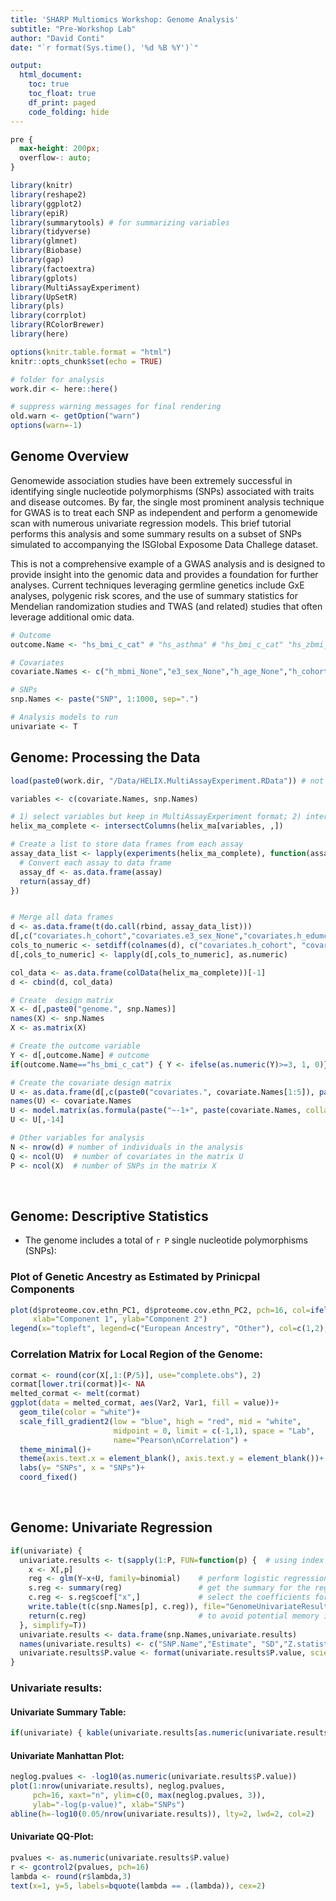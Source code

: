 ```yaml
---
title: 'SHARP Multiomics Workshop: Genome Analysis'
subtitle: "Pre-Workshop Lab"
author: "David Conti"
date: "`r format(Sys.time(), '%d %B %Y')`"

output:
  html_document:
    toc: true
    toc_float: true
    df_print: paged
    code_folding: hide
---
```


```css
pre {
  max-height: 200px;
  overflow-: auto;
}

```

```r
library(knitr)
library(reshape2)
library(ggplot2)
library(epiR)
library(summarytools) # for summarizing variables
library(tidyverse)
library(glmnet)
library(Biobase)
library(gap)
library(factoextra)
library(gplots)
library(MultiAssayExperiment)
library(UpSetR)
library(pls)
library(corrplot)
library(RColorBrewer)
library(here)

options(knitr.table.format = "html")
knitr::opts_chunk$set(echo = TRUE)

# folder for analysis
work.dir <- here::here()

# suppress warning messages for final rendering
old.warn <- getOption("warn")
options(warn=-1)

```

## Genome Overview
Genomewide association studies have been extremely successful in identifying single nucleotide polymorphisms (SNPs) associated with traits and disease outcomes. By far, the single most prominent analysis technique for GWAS is to treat each SNP as independent and perform a genomewide scan with numerous univariate regression models. This brief tutorial performs this analysis and some summary results on a subset of SNPs simulated to accompanying the ISGlobal Exposome Data Challege dataset.

This is not a comprehensive example of a GWAS analysis and is designed to provide insight into the genomic data and provides a foundation for further analyses. Current techniques leveraging germline genetics include GxE analyses, polygenic risk scores, and the use of summary statistics for Mendelian randomization studies and TWAS (and related) studies that often leverage additional omic data.

```r

# Outcome
outcome.Name <- "hs_bmi_c_cat" # "hs_asthma" # "hs_bmi_c_cat" "hs_zbmi_who"

# Covariates
covariate.Names <- c("h_mbmi_None","e3_sex_None","h_age_None","h_cohort","h_edumc_None","ethn_PC1",     "ethn_PC2", "h_ethnicity_cauc")

# SNPs
snp.Names <- paste("SNP", 1:1000, sep=".")

# Analysis models to run
univariate <- T


```

## Genome: Processing the Data
```r
load(paste0(work.dir, "/Data/HELIX.MultiAssayExperiment.RData")) # not recommended way of storing genomewide data

variables <- c(covariate.Names, snp.Names)

# 1) select variables but keep in MultiAssayExperiment format; 2) intersectionColumns selects only individuals with complete data; 3) wideFormat returns as a DataFrame
helix_ma_complete <- intersectColumns(helix_ma[variables, ,])

# Create a list to store data frames from each assay
assay_data_list <- lapply(experiments(helix_ma_complete), function(assay) {
  # Convert each assay to data frame
  assay_df <- as.data.frame(assay)
  return(assay_df)
})


# Merge all data frames 
d <- as.data.frame(t(do.call(rbind, assay_data_list)))
d[,c("covariates.h_cohort","covariates.e3_sex_None","covariates.h_edumc_None", "proteome.cov.h_ethnicity_cauc")] <- lapply(d[,c("covariates.h_cohort","covariates.e3_sex_None","covariates.h_edumc_None", "proteome.cov.h_ethnicity_cauc")], as.factor)
cols_to_numeric <- setdiff(colnames(d), c("covariates.h_cohort", "covariates.e3_sex_None", "covariates.h_edumc_None", "proteome.cov.h_ethnicity_cauc"))
d[,cols_to_numeric] <- lapply(d[,cols_to_numeric], as.numeric)

col_data <- as.data.frame(colData(helix_ma_complete))[-1]
d <- cbind(d, col_data)

# Create  design matrix
X <- d[,paste0("genome.", snp.Names)]
names(X) <- snp.Names
X <- as.matrix(X)

# Create the outcome variable
Y <- d[,outcome.Name] # outcome
if(outcome.Name=="hs_bmi_c_cat") { Y <- ifelse(as.numeric(Y)>=3, 1, 0)}

# Create the covariate design matrix
U <- as.data.frame(d[,c(paste0("covariates.", covariate.Names[1:5]), paste0("proteome.cov.", covariate.Names[6:8]))])
names(U) <- covariate.Names
U <- model.matrix(as.formula(paste("~-1+", paste(covariate.Names, collapse="+"))), data=U) 
U <- U[,-14]

# Other variables for analysis
N <- nrow(d) # number of individuals in the analysis
Q <- ncol(U)  # number of covariates in the matrix U
P <- ncol(X)  # number of SNPs in the matrix X

```
<br>

## Genome: Descriptive Statistics {.tabset}  
- The genome includes a total of `r P` single nucleotide polymorphisms (SNPs):  

### Plot of Genetic Ancestry as Estimated by Prinicpal Components
```r
plot(d$proteome.cov.ethn_PC1, d$proteome.cov.ethn_PC2, pch=16, col=ifelse(d$proteome.cov.h_ethnicity_cauc=="yes", 1, 2),
     xlab="Component 1", ylab="Component 2")
legend(x="topleft", legend=c("European Ancestry", "Other"), col=c(1,2), pch=16)

```

### Correlation Matrix for Local Region of the Genome:
```r
cormat <- round(cor(X[,1:(P/5)], use="complete.obs"), 2)
cormat[lower.tri(cormat)]<- NA
melted_cormat <- melt(cormat)
ggplot(data = melted_cormat, aes(Var2, Var1, fill = value))+
  geom_tile(color = "white")+
  scale_fill_gradient2(low = "blue", high = "red", mid = "white", 
                       midpoint = 0, limit = c(-1,1), space = "Lab", 
                       name="Pearson\nCorrelation") +
  theme_minimal()+
  theme(axis.text.x = element_blank(), axis.text.y = element_blank())+
  labs(y= "SNPs", x = "SNPs")+
  coord_fixed()

```
<br>

## Genome: Univariate Regression
```r
if(univariate) {
  univariate.results <- t(sapply(1:P, FUN=function(p) {  # using index p facilitate write
    x <- X[,p]
    reg <- glm(Y~x+U, family=binomial)    # perform logistic regression
    s.reg <- summary(reg)                 # get the summary for the regression
    c.reg <- s.reg$coef["x",]             # select the coefficients for the exposure
    write.table(t(c(snp.Names[p], c.reg)), file="GenomeUnivariateResults.txt", append=ifelse(p==1, F, T), quote=F, sep="\t", col.names=ifelse(p==1, T, F), row.names=F)
    return(c.reg)                         # to avoid potential memory issues only return coefficients if small number of exposures
  }, simplify=T))
  univariate.results <- data.frame(snp.Names,univariate.results)
  names(univariate.results) <- c("SNP.Name","Estimate", "SD","Z.statistic", "P.value")
  univariate.results$P.value <- format(univariate.results$P.value, scientific=T)
}

```

### Univariate results: {.tabset}
#### Univariate Summary Table:
```r
if(univariate) { kable(univariate.results[as.numeric(univariate.results$P.value)<0.05,], digits=3, align="c", row.names=FALSE, col.names=c("SNP","Estimate", "SD","Z Statistics", "P-value"))}
```

#### Univariate Manhattan Plot:
```r
neglog.pvalues <- -log10(as.numeric(univariate.results$P.value))
plot(1:nrow(univariate.results), neglog.pvalues, 
     pch=16, xaxt="n", ylim=c(0, max(neglog.pvalues, 3)),
     ylab="-log(p-value)", xlab="SNPs")
abline(h=-log10(0.05/nrow(univariate.results)), lty=2, lwd=2, col=2)
```

#### Univariate QQ-Plot:
```r
pvalues <- as.numeric(univariate.results$P.value)
r <- gcontrol2(pvalues, pch=16)
lambda <- round(r$lambda,3)
text(x=1, y=5, labels=bquote(lambda == .(lambda)), cex=2)

```

<br>

